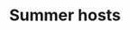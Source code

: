 ---
title: Summer hosts
description: Read about them.
template: splash
hero:
  tagline: The history of ephemeral hosting services.
  actions:
    - text: Read the introduction
      link: /Introduction/introduction
      icon: right-arrow
    - text: Go to the GitHub repository
      link: https://github.com/summerhosts/website
      icon: external
      variant: minimal
---